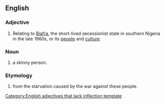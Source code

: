 ==English==

===Adjective===
{{infl|en|adjective}}[[Category:English adjectives that lack inflection template]]

# Relating to [[w:Biafra|Biafra]], the short-lived secessionist state in southern Nigeria in the late 1960s,  or its [[people]] and [[culture]].

===Noun===
{{en-noun}}

# {{dated}} a skinny person.

===Etymology===
# from the starvation caused by the war against these people.
